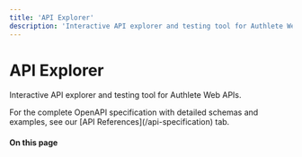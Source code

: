 ```yaml
---
title: 'API Explorer'
description: 'Interactive API explorer and testing tool for Authlete Web APIs.'"
---
```


# API Explorer

Interactive API explorer and testing tool for Authlete Web APIs.

<Note>
For the complete OpenAPI specification with detailed schemas and examples, see our [API References](/api-specification) tab.
</Note>

#### On this page
